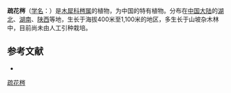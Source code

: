 {{Speciesbox
| name = 疏花梣
| status = 
| status_system = 
| image =
| genus = Fraxinus
| species = depauperata
| authority = (Lingelsh.) Z. Wei
}}

'''疏花梣'''（[[学名|学名]]：{{lang|la|''Fraxinus depauperata''}}）是[[木犀科|木犀科]][[梣属|梣属]]的植物，为中国的特有植物。分布在[[中国大陆|中国大陆]]的[[湖北|湖北]]、[[湖南|湖南]]、[[陕西|陕西]]等地，生长于海拔400米至1,100米的地区，多生长于山坡杂木林中，目前尚未由人工引种栽培。

== 参考文献 ==
<div class="references-small">
* {{cite web| url =http://www.bioinfo.cn/db05/KmzwSpecies.php?action=view&id=14065| title =疏花梣| work =《中国高等植物数据库全库》| publisher =中国科学院微生物研究所| author =昆明植物研究所| accessdate =2009-02-24| deadurl =yes| archiveurl =https://web.archive.org/web/20160305083647/http://www.bioinfo.cn/db05/KmzwSpecies.php?action=view&id=14065| archivedate =2016-03-05}}
</div>
{{Taxonbar|from=Q15227887}}

[[Category:梣属|疏花梣]]


{{植物小作品}}
